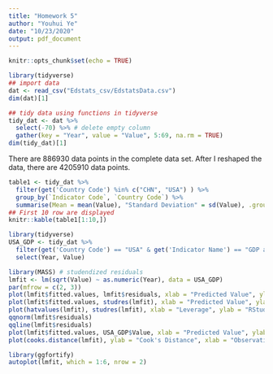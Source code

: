 ---
title: "Homework 5"
author: "Youhui Ye"
date: "10/23/2020"
output: pdf_document
---

```{r setup, include=FALSE}
knitr::opts_chunk$set(echo = TRUE)
```


\section{Problem 3}

```{r import_and_tidy_data, message=FALSE, warning=FALSE, error=FALSE, cache = TRUE}
library(tidyverse)
## import data
dat <- read_csv("Edstats_csv/EdstatsData.csv")
dim(dat)[1]

## tidy data using functions in tidyverse
tidy_dat <- dat %>% 
  select(-70) %>% # delete empty column
  gather(key = "Year", value = "Value", 5:69, na.rm = TRUE)
dim(tidy_dat)[1]
```
There are 886930 data points in the complete data set. After I reshaped the data, there are 4205910 data points. 


```{r summary_table, cache=TRUE}
table1 <- tidy_dat %>% 
  filter(get('Country Code') %in% c("CHN", "USA") ) %>% 
  group_by(`Indicator Code`, `Country Code`) %>% 
  summarise(Mean = mean(Value), "Standard Deviation" = sd(Value), .groups = "drop")
## First 10 row are displayed
knitr::kable(table1[1:10,])
```


\section{Problem 4}

```{r USA_GDP_Regression ,message=FALSE}
library(tidyverse)
USA_GDP <- tidy_dat %>%  
  filter(get('Country Code') == "USA" & get('Indicator Name') == "GDP at market prices (current US$)" ) %>%
  select(Year, Value)

library(MASS) # studendized residuals
lmfit <- lm(sqrt(Value) ~ as.numeric(Year), data = USA_GDP)
par(mfrow = c(2, 3))
plot(lmfit$fitted.values, lmfit$residuals, xlab = "Predicted Value", ylab = "Residual")
plot(lmfit$fitted.values, studres(lmfit), xlab = "Predicted Value", ylab = "RStudent")
plot(hatvalues(lmfit), studres(lmfit), xlab = "Leverage", ylab = "RStudent")
qqnorm(lmfit$residuals)
qqline(lmfit$residuals)
plot(lmfit$fitted.values, USA_GDP$Value, xlab = "Predicted Value", ylab = "GDP")
plot(cooks.distance(lmfit), ylab = "Cook's Distance", xlab = "Observation")
```


\section{Problem 5}
```{r ggplot_version, message=FALSE, warning=FALSE}
library(ggfortify)
autoplot(lmfit, which = 1:6, nrow = 2)
```












